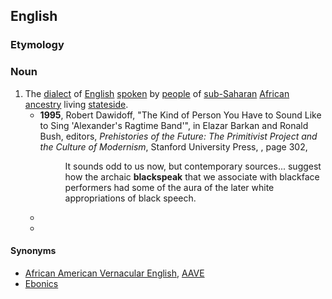 ==English==

===Etymology===
{{suffix|en|black|speak}}

===Noun===
{{en-noun|-}}

# The [[dialect]] of [[English]] [[spoken]] by [[people]] of [[sub-Saharan]] [[African]] [[ancestry]] living [[stateside]].
#* '''1995''', Robert Dawidoff, "The Kind of Person You Have to Sound Like to Sing 'Alexander's Ragtime Band'", in Elazar Barkan and Ronald Bush, editors, ''Prehistories of the Future: The Primitivist Project and the Culture of Modernism'', Stanford University Press, {{ISBN|0804724865}}, page 302,
#*: It sounds odd to us now, but contemporary sources... suggest how the archaic '''blackspeak''' that we associate with blackface performers had some of the aura of the later white appropriations of black speech.
#* {{quote-book|en|year=2002|author=Joe S. Harrington|title=Sonic Cool: The Life & Death of Rock 'n' Roll|publisher=Hal Leonard|isbn=0634028618|page=64
|passage=Jordan's records were the first time many whites encountered the nuances of hip urban '''blackspeak'''.}}
#* {{quote-book|en|year=2006|author=[[w:Robert B. Parker|Robert B. Parker]]|title=Hundred-Dollar Baby|publisher=Putnam|isbn=0399153764|page=35
|passage=Like Hawk, he moved easily in and out of '''blackspeak''' as it suited him.
|t="They is a couple of approaches to the whore business," he said.}}

====Synonyms====
* [[African American Vernacular English]], [[AAVE]]
* [[Ebonics]]